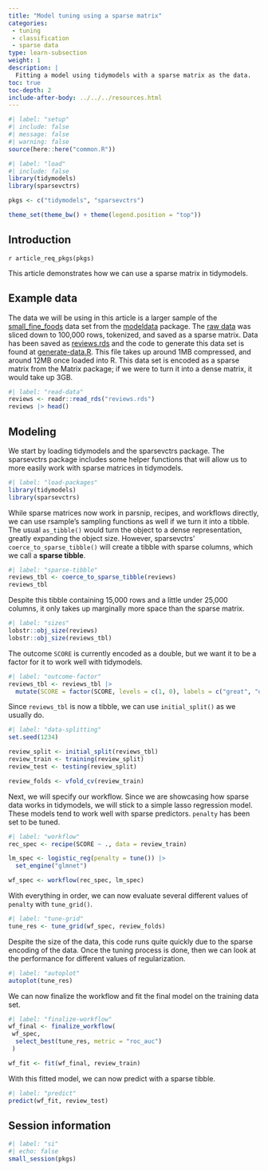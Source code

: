 ```yaml
---
title: "Model tuning using a sparse matrix"
categories:
 - tuning
 - classification
 - sparse data
type: learn-subsection
weight: 1
description: | 
  Fitting a model using tidymodels with a sparse matrix as the data.
toc: true
toc-depth: 2
include-after-body: ../../../resources.html
---
```


```r
#| label: "setup"
#| include: false
#| message: false
#| warning: false
source(here::here("common.R"))
```
  
```r
#| label: "load"
#| include: false
library(tidymodels)
library(sparsevctrs)

pkgs <- c("tidymodels", "sparsevctrs")

theme_set(theme_bw() + theme(legend.position = "top"))
```

## Introduction

`r article_req_pkgs(pkgs)`

This article demonstrates how we can use a sparse matrix in tidymodels.

## Example data

The data we will be using in this article is a larger sample of the [small_fine_foods](https://modeldata.tidymodels.org/reference/small_fine_foods.html) data set from the [modeldata](https://modeldata.tidymodels.org) package. The [raw data](https://snap.stanford.edu/data/web-FineFoods.html) was sliced down to 100,000 rows, tokenized, and saved as a sparse matrix. Data has been saved as [reviews.rds](reviews.rds) and the code to generate this data set is found at [generate-data.R](generate-data.R). This file takes up around 1MB compressed, and around 12MB once loaded into R. This data set is encoded as a sparse matrix from the Matrix package; if we were to turn it into a dense matrix, it would take up 3GB.

```r
#| label: "read-data"
reviews <- readr::read_rds("reviews.rds")
reviews |> head()
```

## Modeling

We start by loading tidymodels and the sparsevctrs package. The sparsevctrs package includes some helper functions that will allow us to more easily work with sparse matrices in tidymodels.

```r
#| label: "load-packages"
library(tidymodels)
library(sparsevctrs)
```

While sparse matrices now work in parsnip, recipes, and workflows directly, we can use rsample's sampling functions as well if we turn it into a tibble. The usual `as_tibble()` would turn the object to a dense representation, greatly expanding the object size. However, sparsevctrs' `coerce_to_sparse_tibble()` will create a tibble with sparse columns, which we call a **sparse tibble**.

```r
#| label: "sparse-tibble"
reviews_tbl <- coerce_to_sparse_tibble(reviews)
reviews_tbl
```

Despite this tibble containing 15,000 rows and a little under 25,000 columns, it only takes up marginally more space than the sparse matrix.

```r
#| label: "sizes"
lobstr::obj_size(reviews)
lobstr::obj_size(reviews_tbl)
```

The outcome `SCORE` is currently encoded as a double, but we want it to be a factor for it to work well with tidymodels.

```r
#| label: "outcome-factor"
reviews_tbl <- reviews_tbl |>
  mutate(SCORE = factor(SCORE, levels = c(1, 0), labels = c("great", "other")))
```

Since `reviews_tbl` is now a tibble, we can use `initial_split()` as we usually do.

```r
#| label: "data-splitting"
set.seed(1234)

review_split <- initial_split(reviews_tbl)
review_train <- training(review_split)
review_test <- testing(review_split)

review_folds <- vfold_cv(review_train)
```

Next, we will specify our workflow. Since we are showcasing how sparse data works in tidymodels, we will stick to a simple lasso regression model. These models tend to work well with sparse predictors. `penalty` has been set to be tuned.

```r
#| label: "workflow"
rec_spec <- recipe(SCORE ~ ., data = review_train)

lm_spec <- logistic_reg(penalty = tune()) |>
  set_engine("glmnet")

wf_spec <- workflow(rec_spec, lm_spec)
```

With everything in order, we can now evaluate several different values of `penalty` with `tune_grid()`.

```r
#| label: "tune-grid"
tune_res <- tune_grid(wf_spec, review_folds)
```

Despite the size of the data, this code runs quite quickly due to the sparse encoding of the data. Once the tuning process is done, then we can look at the performance for different values of regularization.

```r
#| label: "autoplot"
autoplot(tune_res)
```

We can now finalize the workflow and fit the final model on the training data set.

```r
#| label: "finalize-workflow"
wf_final <- finalize_workflow(
 wf_spec, 
  select_best(tune_res, metric = "roc_auc")
 )

wf_fit <- fit(wf_final, review_train)
```

With this fitted model, we can now predict with a sparse tibble.

```r
#| label: "predict"
predict(wf_fit, review_test)
```

## Session information {#session-info}

```r
#| label: "si"
#| echo: false
small_session(pkgs)
```
